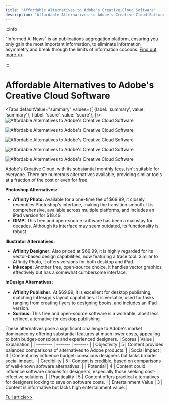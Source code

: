 ```yaml
---
title: "Affordable Alternatives to Adobe's Creative Cloud Software"
description: "Affordable Alternatives to Adobe's Creative Cloud Software"
---
```



:::info

"Informed AI News" is an publications aggregation platform, ensuring you only gain the most important information, to eliminate information asymmetry and break through the limits of information cocoons.  [Find out more >>](/)

:::

# Affordable Alternatives to Adobe's Creative Cloud Software


<Tabs
	defaultValue="summary"
	values={[
	{label: 'summary', value: 'summary'},
	{label: 'score', value: 'score'},
]}>
<TabItem value="summary">
<img
  src="https://image.informedainews.com/2024/06/Tec-bWP-1717983464-0.jpg"
  alt="Affordable Alternatives to Adobe's Creative Cloud Software"
/>

<img
  src="https://image.informedainews.com/2024/06/Tec-mOK-1717983464-1.jpg"
  alt="Affordable Alternatives to Adobe's Creative Cloud Software"
/>

<img
  src="https://image.informedainews.com/2024/06/Tec-JUl-1717983464-2.jpg"
  alt="Affordable Alternatives to Adobe's Creative Cloud Software"
/>

<img
  src="https://image.informedainews.com/2024/06/Tec-Ry6-1717983464-3.jpg"
  alt="Affordable Alternatives to Adobe's Creative Cloud Software"
/>

<img
  src="https://image.informedainews.com/2024/06/Tec-wWA-1717983464-4.jpg"
  alt="Affordable Alternatives to Adobe's Creative Cloud Software"
/>



Adobe's Creative Cloud, with its substantial monthly fees, isn't suitable for everyone. There are numerous alternatives available, providing similar tools at a fraction of the cost or even for free.

**Photoshop Alternatives:**
- **Affinity Photo:** Available for a one-time fee of $69.99, it closely resembles Photoshop's interface, making the transition smooth. It is comprehensive, available across multiple platforms, and includes an iPad version for $18.49.
- **GIMP:** This free and open-source software has been a mainstay for decades. Although its interface may seem outdated, its functionality is robust.

**Illustrator Alternatives:**
- **Affinity Designer:** Also priced at $69.99, it is highly regarded for its vector-based design capabilities, now featuring a trace tool. Similar to Affinity Photo, it offers versions for both desktop and iPad.
- **Inkscape:** Another free, open-source choice, it handles vector graphics effectively but has a somewhat cumbersome interface.

**InDesign Alternatives:**
- **Affinity Publisher:** At $69.99, it is excellent for desktop publishing, matching InDesign's layout capabilities. It is versatile, used for tasks ranging from creating flyers to designing books, and includes an iPad version.
- **Scribus:** This free and open-source software is a workable, albeit less refined, alternative for desktop publishing.

These alternatives pose a significant challenge to Adobe's market dominance by offering substantial features at much lower costs, appealing to both budget-conscious and experienced designers.
</TabItem>
<TabItem value="score">
	| Scores     | Value   | Explanation |
	| -------- | ------- | ------- |
	| Objectivity  | 5    | Content provides balanced comparisons of alternatives to Adobe products.    |
	| Social Impact | 3     | Content may influence budget-conscious designers but lacks broader social impact.    |
	| Credibility    | 5    | Content is credible, based on comparisons of well-known software alternatives.    |
	| Potential    | 4    | Content could influence software choices for designers, especially those seeking cost-effective solutions.    |
	| Practicality    | 5    | Content offers practical alternatives for designers looking to save on software costs.    |
	| Entertainment Value    | 3    | Content is informative but lacks high entertainment value.    |
</TabItem>
</Tabs>

[Full article>>](https://appleinsider.com/inside/mac/best/the-best-alternatives-to-adobe-photoshop-illustrator-indesign-and-more)
